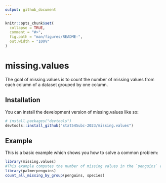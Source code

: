 ```yaml
---
output: github_document
---
```


<!-- README.md is generated from README.Rmd. Please edit that file -->

```r
knitr::opts_chunk$set(
  collapse = TRUE,
  comment = "#>",
  fig.path = "man/figures/README-",
  out.width = "100%"
)
```

# missing.values

<!-- badges: start -->
<!-- badges: end -->

The goal of missing.values is to count the number of missing values from each column of a dataset grouped by one column.

## Installation

You can install the development version of missing.values like so:
```r
# install.packages("devtools")
devtools::install_github("stat545ubc-2023/missing.values")

```


## Example

This is a basic example which shows you how to solve a common problem:

```r
library(missing.values)
#This example computes the number of missing values in the `penguins` dataset grouped by the 'species'
library(palmerpenguins)
count_all_missing_by_group(penguins, species)
```
